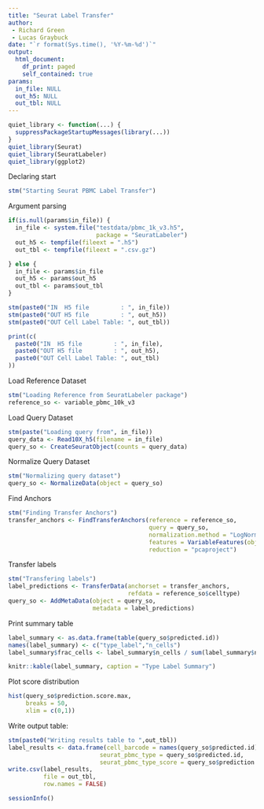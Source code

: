 ```yaml
---
title: "Seurat Label Transfer"
author: 
 - Richard Green
 - Lucas Graybuck
date: "`r format(Sys.time(), '%Y-%m-%d')`"
output:
  html_document:
    df_print: paged
    self_contained: true
params:
  in_file: NULL
  out_h5: NULL
  out_tbl: NULL
---
```


```r
quiet_library <- function(...) {
  suppressPackageStartupMessages(library(...))
}
quiet_library(Seurat)
quiet_library(SeuratLabeler)
quiet_library(ggplot2)
```

Declaring start
```r
stm("Starting Seurat PBMC Label Transfer")
```

Argument parsing
```r
if(is.null(params$in_file)) {
  in_file <- system.file("testdata/pbmc_1k_v3.h5", 
                         package = "SeuratLabeler")
  out_h5 <- tempfile(fileext = ".h5")
  out_tbl <- tempfile(fileext = ".csv.gz")

} else {
  in_file <- params$in_file
  out_h5 <- params$out_h5
  out_tbl <- params$out_tbl
}

stm(paste0("IN  H5 file         : ", in_file))
stm(paste0("OUT H5 file         : ", out_h5))
stm(paste0("OUT Cell Label Table: ", out_tbl))
```

```r
print(c(
  paste0("IN  H5 file         : ", in_file),
  paste0("OUT H5 file         : ", out_h5),
  paste0("OUT Cell Label Table: ", out_tbl)
))
```


Load Reference Dataset
```r
stm("Loading Reference from SeuratLabeler package")
reference_so <- variable_pbmc_10k_v3
```

Load Query Dataset
```r

stm(paste("Loading query from", in_file))
query_data <- Read10X_h5(filename = in_file)
query_so <- CreateSeuratObject(counts = query_data)
```

Normalize Query Dataset
```r
stm("Normalizing query dataset")
query_so <- NormalizeData(object = query_so)
```

Find Anchors
```r
stm("Finding Transfer Anchors")
transfer_anchors <- FindTransferAnchors(reference = reference_so,
                                        query = query_so,
                                        normalization.method = "LogNormalize",
                                        features = VariableFeatures(object = reference_so),
                                        reduction = "pcaproject")
```

Transfer labels
```r
stm("Transfering labels")
label_predictions <- TransferData(anchorset = transfer_anchors,
                                  refdata = reference_so$celltype)
query_so <- AddMetaData(object = query_so,
                        metadata = label_predictions)
```

Print summary table
```r
label_summary <- as.data.frame(table(query_so$predicted.id))
names(label_summary) <- c("type_label","n_cells")
label_summary$frac_cells <- label_summary$n_cells / sum(label_summary$n_cells)

knitr::kable(label_summary, caption = "Type Label Summary")
```
Plot score distribution
```r
hist(query_so$prediction.score.max,
     breaks = 50,
     xlim = c(0,1))
```


Write output table:
```r
stm(paste0("Writing results table to ",out_tbl))
label_results <- data.frame(cell_barcode = names(query_so$predicted.id),
                          seurat_pbmc_type = query_so$predicted.id,
                          seurat_pbmc_type_score = query_so$prediction.score.max)
write.csv(label_results,
          file = out_tbl,
          row.names = FALSE)
```


```r
sessionInfo()
```
